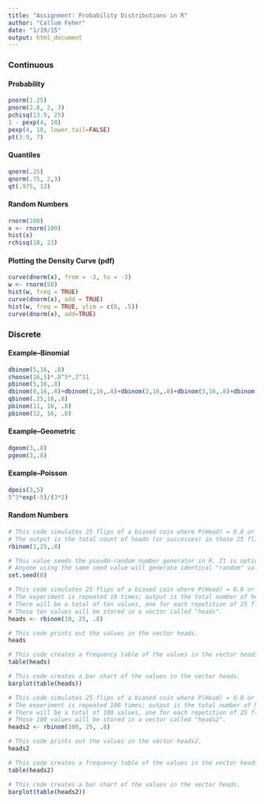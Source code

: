 ```yaml
---
title: "Assignment: Probability Distributions in R"
author: "Callum Feher"
date: "1/19/15"
output: html_document
---
```


### Continuous

#### Probability

```r
pnorm(1.25)
pnorm(2.8, 2, 3)
pchisq(13.9, 25)
1 - pexp(4, 10)
pexp(4, 10, lower.tail=FALSE)
pt(3.9, 7)

```

#### Quantiles

```r
qnorm(.25)
qnorm(.75, 2,3)
qt(.975, 13)

```

#### Random Numbers

```r
rnorm(100)
x <- rnorm(100)
hist(x)
rchisq(10, 23)

```

#### Plotting the Density Curve (pdf)

```r
curve(dnorm(x), from = -3, to = -3)
w <- rnorm(50)
hist(w, freq = TRUE)
curve(dnorm(x), add = TRUE)
hist(w, freq = TRUE, ylim = c(0, .5))
curve(dnorm(x), add=TRUE)

```

### Discrete

#### Example--Binomial

```r
dbinom(5,16, .8)
choose(16,5)*.8^5*.2^11
pbinom(5,16,.8)
dbinom(0,16,.8)+dbinom(1,16,.8)+dbinom(2,16,.8)+dbinom(3,16,.8)+dbinom(4,16,.8)+dbinom(5,16,.8)
qbinom(.25,16,.8)
pbinom(11, 16, .8)
pbinom(12, 16, .8)

```

#### Example--Geometric

```r
dgeom(3,.8)
pgeom(3,.8)

```

#### Example--Poisson

```r
dpois(3,5)
5^3*exp(-5)/(3*2)

```

#### Random Numbers

```r
# This code simulates 25 flips of a biased coin where P(Head) = 0.8 or 80%.
# The output is the total count of heads (or successes) in those 25 flips.
rbinom(1,25,.8)

# This value seeds the pseudo-random number generator in R. It is optional.
# Anyone using the same seed value will generate identical "random" values.
set.seed(0)

# This code simulates 25 flips of a biased coin where P(Head) = 0.8 or 80%.
# The experiment is repeated 10 times; output is the total number of heads.
# There will be a total of ten values, one for each repetition of 25 flips.
# Those ten values will be stored in a vector called "heads".
heads <- rbinom(10, 25, .8)

# This code prints out the values in the vector heads.
heads

# This code creates a frequency table of the values in the vector heads.  
table(heads)

# This code creates a bar chart of the values in the vector heads.
barplot(table(heads))

# This code simulates 25 flips of a biased coin where P(Head) = 0.8 or 80%.
# The experiment is repeated 100 times; output is the total number of heads.
# There will be a total of 100 values, one for each repetition of 25 flips.
# Those 100 values will be stored in a vector called "heads2".
heads2 <- rbinom(100, 25, .8)

# This code prints out the values in the vector heads2.
heads2

# This code creates a frequency table of the values in the vector heads2. 
table(heads2)

# This code creates a bar chart of the values in the vector heads.
barplot(table(heads2))
```